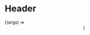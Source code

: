 
<Meta title="Components/Layout/Header" component={Header} />

# Header

<ArgsTable of={Header} />

<Canvas>
  <Story
    name="Header"
    args={{
      type: 'header'
    }}
  >
    {(args) => <Header {...args} />}
  </Story>
</Canvas>